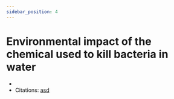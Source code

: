 ```yaml
---
sidebar_position: 4
---
```

# Environmental impact of the chemical used to kill bacteria in water
- 
- Citations: [asd](https://www.britannica.com/science/bacteria/Evolution-of-bacteria)